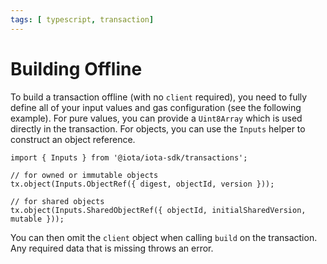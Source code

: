 ```yaml
---
tags: [ typescript, transaction]
---
```


# Building Offline

To build a transaction offline (with no `client` required), you need to fully define all of your
input values and gas configuration (see the following example). For pure values, you can provide a
`Uint8Array` which is used directly in the transaction. For objects, you can use the `Inputs` helper
to construct an object reference.

```tsx
import { Inputs } from '@iota/iota-sdk/transactions';

// for owned or immutable objects
tx.object(Inputs.ObjectRef({ digest, objectId, version }));

// for shared objects
tx.object(Inputs.SharedObjectRef({ objectId, initialSharedVersion, mutable }));
```

You can then omit the `client` object when calling `build` on the transaction. Any required data
that is missing throws an error.

